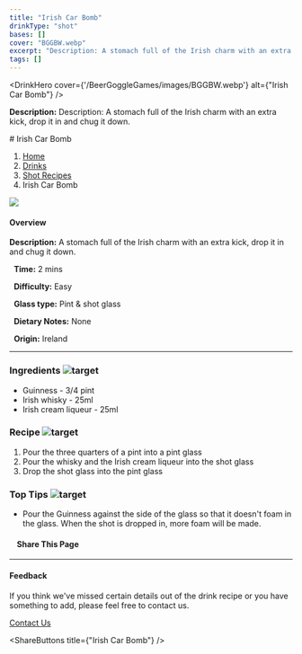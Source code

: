 ```yaml
---
title: "Irish Car Bomb"
drinkType: "shot"
bases: []
cover: "BGGBW.webp"
excerpt: "Description: A stomach full of the Irish charm with an extra kick, drop it in and chug it down."
tags: []
---
```



<DrinkHero
  cover={'/BeerGoggleGames/images/BGGBW.webp'}
  alt={"Irish Car Bomb"}
/>

<DrinkSection title="Overview" icon="/BeerGoggleGames/images/info.webp">
<p><strong>Description:</strong> Description: A stomach full of the Irish charm with an extra kick, drop it in and chug it down.</p>
</DrinkSection>

<DrinkSection title="Ingredients" icon="/BeerGoggleGames/images/liquor.webp">
<!-- Add ingredients -->
</DrinkSection>

<DrinkSection title="Method" icon="/BeerGoggleGames/images/question.webp">
# Irish Car Bomb

1.  [Home](/)
2.  [Drinks](drinks)
3.  [Shot Recipes](drinks/shotrecipes)
4.  Irish Car Bomb

![](/images/irishcarbomb.webp)

#### Overview

**Description:** A stomach full of the Irish charm with an extra kick, drop it in and chug it down.

  **Time:** 2 mins

  **Difficulty:** Easy

  **Glass type:** Pint & shot glass

  **Dietary Notes:** None

  **Origin:** Ireland

* * *

### Ingredients ![target](/images/liquor.webp)

-   Guinness - 3/4 pint
-   Irish whisky - 25ml
-   Irish cream liqueur - 25ml

### Recipe ![target](/images/rules.webp)

1.  Pour the three quarters of a pint into a pint glass
2.  Pour the whisky and the Irish cream liqueur into the shot glass
3.  Drop the shot glass into the pint glass

### Top Tips ![target](/images/lightbulb.webp)

-   Pour the Guinness against the side of the glass so that it doesn't foam in the glass. When the shot is dropped in, more foam will be made.

####     Share This Page

[](https://www.facebook.com/sharer/sharer.php?u=beergogglegames.co.uk/Drinks/ShotRecipes/irishcarbomb)[](https://www.instagram.com/direct/new/)[](https://twitter.com/intent/tweet?url=beergogglegames.co.uk/Drinks/ShotRecipes/irishcarbomb)

* * *

#### Feedback

If you think we've missed certain details out of the drink recipe or you have something to add, please feel free to contact us.

  
  
  
[Contact Us](contact)
</DrinkSection>



<ShareButtons title={"Irish Car Bomb"} />
<FeedbackCard></FeedbackCard>
